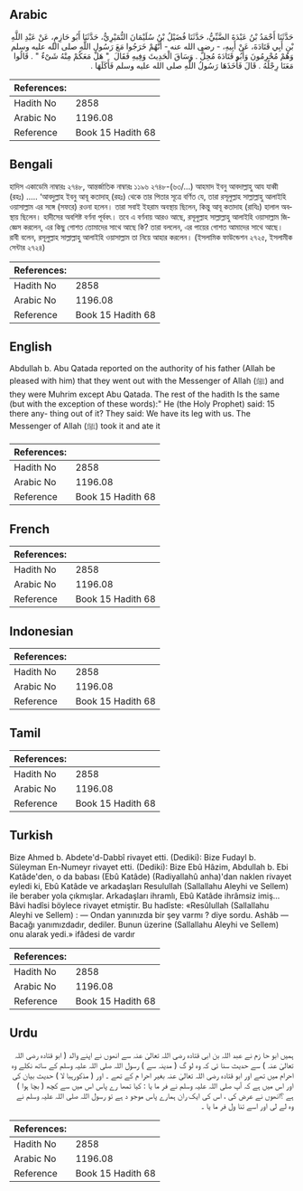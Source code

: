 ## Arabic


<div dir="rtl" lang="ar" style={{fontSize:'larger',backgroundColor:'#f8f9fa',padding:20}}>
حَدَّثَنَا أَحْمَدُ بْنُ عَبْدَةَ الضَّبِّيُّ، حَدَّثَنَا فُضَيْلُ بْنُ سُلَيْمَانَ النُّمَيْرِيُّ، حَدَّثَنَا أَبُو حَازِمٍ، عَنْ عَبْدِ اللَّهِ بْنِ أَبِي قَتَادَةَ، عَنْ أَبِيهِ، - رضى الله عنه - أَنَّهُمْ خَرَجُوا مَعَ رَسُولِ اللَّهِ صلى الله عليه وسلم وَهُمْ مُحْرِمُونَ وَأَبُو قَتَادَةَ مُحِلٌّ ‏.‏ وَسَاقَ الْحَدِيثَ وَفِيهِ فَقَالَ ‏ "‏ هَلْ مَعَكُمْ مِنْهُ شَىْءٌ ‏"‏ ‏.‏ قَالُوا مَعَنَا رِجْلُهُ ‏.‏ قَالَ فَأَخَذَهَا رَسُولُ اللَّهِ صلى الله عليه وسلم فَأَكَلَهَا ‏.‏
</div>
<div style={{backgroundColor:'#f8f9fa',padding:20, marginBottom: 10}}><table> <thead> <tr> <th>References:</th> <th></th> </tr> </thead> <tbody><tr><td>Hadith No</td><td>2858</td></tr><tr><td>Arabic No</td><td>1196.08</td></tr><tr><td>Reference</td><td>Book 15 Hadith 68</td></tr></tbody></table></div>

## Bengali


<div dir="ltr" lang="bn" style={{fontSize:'larger',backgroundColor:'#f8f9fa',padding:20}}>
হাদিস একাডেমি নাম্বারঃ ২৭৪৮, আন্তর্জাতিক নাম্বারঃ ১১৯৬ ২৭৪৮-(৬৩/...) আহমাদ ইবনু আবদাল্লাহু আয যাব্বী (রহঃ) ..... ‘আবদুল্লাহ ইবনু আবূ কতাদাহ্ (রহঃ) থেকে তার পিতার সূত্রে বর্ণিত যে, তারা রসূলুল্লাহ সাল্লাল্লাহু আলাইহি ওয়াসাল্লাম এর সঙ্গে (সফরে) রওনা হলেন। তারা সবাই ইহরাম অবস্থায় ছিলেন, কিন্তু আবূ কতাদাহ (রাযিঃ) হালাল অবস্থায় ছিলেন। হাদীসের অবশিষ্ট বর্ণনা পূর্ববৎ। তবে এ বর্ণনায় আরও আছে, রসূলুল্লাহ সাল্লাল্লাহু আলাইহি ওয়াসাল্লাম জিজ্ঞেস করলেন, এর কিছু গোশত তোমাদের সাথে আছে কি? তারা বললেন, এর পায়ের গোশত আমাদের সাথে আছে। রাবী বলেন, রসূলুল্লাহ সাল্লাল্লাহু আলাইহি ওয়াসাল্লাম তা নিয়ে আহার করলেন। (ইসলামিক ফাউন্ডেশন ২৭২৫, ইসলামীক সেন্টার ২৭২৪)
</div>
<div style={{backgroundColor:'#f8f9fa',padding:20, marginBottom: 10}}><table> <thead> <tr> <th>References:</th> <th></th> </tr> </thead> <tbody><tr><td>Hadith No</td><td>2858</td></tr><tr><td>Arabic No</td><td>1196.08</td></tr><tr><td>Reference</td><td>Book 15 Hadith 68</td></tr></tbody></table></div>

## English


<div dir="ltr" lang="en" style={{fontSize:'larger',backgroundColor:'#f8f9fa',padding:20}}>
Abdullah b. Abu Qatada reported on the authority of his father (Allah be pleased with him) that they went out with the Messenger of Allah (ﷺ) and they were Muhrim except Abu Qatada. The rest of the hadith Is the same (but with the exception of these words):" He (the Holy Prophet) said: 15 there any- thing out of it? They said: We have its leg with us. The Messenger of Allah (ﷺ) took it and ate it
</div>
<div style={{backgroundColor:'#f8f9fa',padding:20, marginBottom: 10}}><table> <thead> <tr> <th>References:</th> <th></th> </tr> </thead> <tbody><tr><td>Hadith No</td><td>2858</td></tr><tr><td>Arabic No</td><td>1196.08</td></tr><tr><td>Reference</td><td>Book 15 Hadith 68</td></tr></tbody></table></div>

## French


<div dir="ltr" lang="fr" style={{fontSize:'larger',backgroundColor:'#f8f9fa',padding:20}}>

</div>
<div style={{backgroundColor:'#f8f9fa',padding:20, marginBottom: 10}}><table> <thead> <tr> <th>References:</th> <th></th> </tr> </thead> <tbody><tr><td>Hadith No</td><td>2858</td></tr><tr><td>Arabic No</td><td>1196.08</td></tr><tr><td>Reference</td><td>Book 15 Hadith 68</td></tr></tbody></table></div>

## Indonesian


<div dir="ltr" lang="id" style={{fontSize:'larger',backgroundColor:'#f8f9fa',padding:20}}>

</div>
<div style={{backgroundColor:'#f8f9fa',padding:20, marginBottom: 10}}><table> <thead> <tr> <th>References:</th> <th></th> </tr> </thead> <tbody><tr><td>Hadith No</td><td>2858</td></tr><tr><td>Arabic No</td><td>1196.08</td></tr><tr><td>Reference</td><td>Book 15 Hadith 68</td></tr></tbody></table></div>

## Tamil


<div dir="ltr" lang="ta" style={{fontSize:'larger',backgroundColor:'#f8f9fa',padding:20}}>

</div>
<div style={{backgroundColor:'#f8f9fa',padding:20, marginBottom: 10}}><table> <thead> <tr> <th>References:</th> <th></th> </tr> </thead> <tbody><tr><td>Hadith No</td><td>2858</td></tr><tr><td>Arabic No</td><td>1196.08</td></tr><tr><td>Reference</td><td>Book 15 Hadith 68</td></tr></tbody></table></div>

## Turkish


<div dir="ltr" lang="tr" style={{fontSize:'larger',backgroundColor:'#f8f9fa',padding:20}}>
Bize Ahmed b. Abdete'd-Dabbî rivayet etti. (Dediki): Bize Fudayl b. Süleyman En-Numeyr rivayet etti. (Dediki): Bize Ebû Hâzim, Abdullah b. Ebi Katâde'den, o da babası (Ebû Katâde) (Radiyallahû anha)'dan naklen rivayet eyledi ki, Ebû Katâde ve arkadaşları Resulullah (Sallallahu Aleyhi ve Sellem) ile beraber yola çıkmışlar. Arkadaşları ihramlı, Ebû Katâde ihrâmsiz imiş... Bâvi hadîsi böylece rivayet etmiştir. Bu hadîste: «Resûlullah (Sallallahu Aleyhi ve Sellem) : — Ondan yanınızda bir şey varmı ? diye sordu. Ashâb — Bacağı yanımızdadır, dediler. Bunun üzerine (Sallallahu Aleyhi ve Sellem) onu alarak yedi.» ifâdesi de vardır
</div>
<div style={{backgroundColor:'#f8f9fa',padding:20, marginBottom: 10}}><table> <thead> <tr> <th>References:</th> <th></th> </tr> </thead> <tbody><tr><td>Hadith No</td><td>2858</td></tr><tr><td>Arabic No</td><td>1196.08</td></tr><tr><td>Reference</td><td>Book 15 Hadith 68</td></tr></tbody></table></div>

## Urdu


<div dir="rtl" lang="ur" style={{fontSize:'larger',backgroundColor:'#f8f9fa',padding:20}}>
ہمیں ابو حا زم نے عبد اللہ بن ابی قتادہ رضی اللہ تعالیٰ عنہ سے انھوں نے اپنے والد ( ابو قتادہ رضی اللہ تعالیٰ عنہ ) سے حدیث سنا ئی کہ وہ لو گ ( مدینہ سے ) رسول اللہ صلی اللہ علیہ وسلم کے ساتھ نکلے وہ احرام میں تھے اور ابو قتادہ رضی اللہ تعالیٰ عنہ بغیر احرا م کے تھے ۔ اور ( مذکورہبا لا ) حدیث بیان کی اور اس میں ہے کہ آپ صلی اللہ علیہ وسلم نے فر ما یا : کیا تمھا رے پاس اس میں سے کچھ ( بچا ہوا ) ہے ؟انھوں نے عرض کی ، اس کی ایک ران ہمارے پاس موجو د ہے تو رسول اللہ صلی اللہ علیہ وسلم نے وہ لے لی اور اسے تنا ول فر ما یا ۔
</div>
<div style={{backgroundColor:'#f8f9fa',padding:20, marginBottom: 10}}><table> <thead> <tr> <th>References:</th> <th></th> </tr> </thead> <tbody><tr><td>Hadith No</td><td>2858</td></tr><tr><td>Arabic No</td><td>1196.08</td></tr><tr><td>Reference</td><td>Book 15 Hadith 68</td></tr></tbody></table></div>